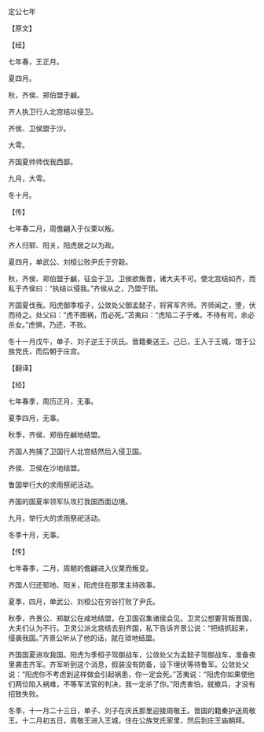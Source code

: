 

定公七年

【原文】

【经】

七年春，王正月。

夏四月。

秋，齐侯、郑伯盟于鹹。

齐人执卫行人北宫结以侵卫。

齐侯、卫侯盟于沙。

大雩。

齐国夏帅师伐我西鄙。

九月，大雩。

冬十月。

【传】

七年春二月，周儋翩入于仪栗以叛。

齐人归郓、阳关，阳虎居之以为政。

夏四月，单武公、刘桓公败尹氏于穷穀。

秋，齐侯、郑伯盟于鹹，征会于卫。卫侯欲叛晋，诸大夫不可。使北宫结如齐，而私于齐侯曰：“执结以侵我。”齐侯从之，乃盟于琐。

齐国夏伐我。阳虎御季桓子，公敛处父御孟懿子，将宵军齐师。齐师闻之，堕，伏而待之。处父曰：“虎不图祸，而必死。”苫夷曰：“虎陷二子于难。不待有司，余必杀女。”虎惧，乃还，不败。

冬十一月戊午，单子、刘子逆王于庆氏。晋籍秦送王。己巳，王入于王城，馆于公族党氏，而后朝于庄宫。

【翻译】

【经】

七年春季，周历正月，无事。

夏季四月，无事。

秋季，齐侯、郑伯在鹹地结盟。

齐国人拘捕了卫国行人北宫结然后入侵卫国。

齐侯、卫侯在沙地结盟。

鲁国举行大的求雨祭祀活动。

齐国的国夏率领军队攻打我国西面边境。

九月，举行大的求雨祭祀活动。

冬季十月，无事。

【传】

七年春季，二月，周朝的儋翩进入仪栗而叛变。

齐国人归还郓地、阳关，阳虎住在那里主持政事。

夏季，四月，单武公、刘桓公在穷谷打败了尹氏。

秋季，齐景公、郑献公在咸地结盟，在卫国召集诸侯会见。卫灵公想要背叛晋国，大夫们认为不行。卫灵公派北宫结去到齐国，私下告诉齐景公说：“把结抓起来，侵袭我国。”齐景公听从了他的话，就在琐地结盟。

齐国国夏进攻我国。阳虎为季桓子驾御战车，公敛处父为孟懿子驾御战车，准备夜里袭击齐军。齐军听到这个消息，假装没有防备，设下埋伏等待鲁军。公敛处父说：“阳虎你不考虑到这样做会引起祸患，你一定会死。”苫夷说：“阳虎你如果使他们两位陷入祸难，不等军法官的判决，我一定杀了你。”阳虎害怕，就撤兵，才没有招致失败。

冬季，十一月二十三日，单子、刘子在庆氏那里迎接周敬王。晋国的籍秦护送周敬王。十二月初五日，周敬王进入王城，住在公族党氏家里，然后到庄王庙朝拜。


